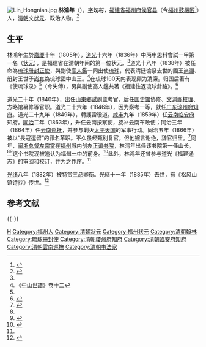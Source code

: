 [[File:Lin_Hongnian.jpg|thumb]]
'''林鴻年'''（{{bd|1805年||1885年||Lin}}），[[表字|字]]'''勿村'''，[[福建省|福建省]][[福州府|福州府]][[侯官县|侯官县]]（今[[福州|福州]][[鼓楼区_(福州)|鼓楼区]]<ref>{{cite web | url = http://m.fznews.com.cn/sfqx/2006-9-18/2006918SMwYLyR6II16410.shtml | title = 联话福州 三坊七巷 新闻频道 | website = 福州新闻网 | quote = 林鸿年故居原在福州北门华林坊4号，是六扇五排四进的大院落古建筑，后被拆了。}}</ref>）人，[[清朝|清朝]]文[[状元|状元]]、政治人物。<ref>{{Cite book|url=https://ctext.org/library.pl?if=gb&file=43468&page=2|title=道咸同光四朝詩史|last=|first=|publisher=|year=清|isbn=|location=|pages=册八页2|author1=孫雄|access-date=2019-01-24|archive-date=2019-09-04|archive-url=https://web.archive.org/web/20190904161944/https://ctext.org/library.pl?if=gb&file=43468&page=2|dead-url=no}}</ref>

== 生平 ==
林鴻年生於[[嘉慶|嘉慶]]十年（1805年），[[道光|道光]]十六年（1836年）中丙申恩科會試一甲第一名（[[状元|状元]]），是福建省在清朝年间的第一位状元。<ref name="minhou"/>道光十八年（1838年）被任命為[[琉球冊封使列表|琉球册封正使]]，與副使[[高人鑑|高人鑑]]一同出使[[琉球國|琉球]]，代表清廷谕祭去世的國王[[尚灝|尚灝]]、册封王世子[[尚育|尚育]]為琉球國中山王。<ref>《[[中山世譜|中山世譜]]》卷十二</ref>在琉球160天内表现颇为清廉。归国后著有《使琉球录》<ref name="福州市志8-7-1"/>（今失傳），另與副使高人鑑共著《福建往返琉球針路》。<ref>{{cite book | url = https://books.google.com.sg/books?id=y5yTBp_fk4oC&pg=PA180&dq=Lin+Hongnian&hl=en&sa=X&ved=2ahUKEwjAgKGbxYTwAhVJc3AKHV4AAigQ6AEwA3oECAEQAg#v=onepage&q=Lin%20Hongnian&f=false | title = Trading Networks in Early Modern East Asia | first = Angela | last = Schottenhammer | publisher = Otto Harrassowitz Verlag | year = 2010 | isbn = 9783447062275 | page = 180 | access-date = 2021-04-17 | archive-date = 2021-07-27 | archive-url = https://web.archive.org/web/20210727073822/https://books.google.com.sg/books?id=y5yTBp_fk4oC&pg=PA180&dq=Lin+Hongnian&hl=en&sa=X&ved=2ahUKEwjAgKGbxYTwAhVJc3AKHV4AAigQ6AEwA3oECAEQAg#v=onepage&q=Lin%20Hongnian&f=false | dead-url = no }}</ref>

道光二十年（1840年），出任[[山東|山東]][[鄉試|鄉試]]副主考官，后任[[国史馆|国史馆]]协修、[[文渊阁|文渊阁]][[校理|校理]]、方略馆纂修等官职。道光二十六年（1846年），因为察考一等，就任[[广东|广东]][[琼州府|琼州府]][[知府|知府]]。道光二十九年（1849年），轉護雷瓊道。[[咸丰|咸丰]]九年（1859年）任[[云南|云南]][[临安府_(云南)|临安府]]知府。[[同治|同治]]二年（1863年），升任云南按察使，旋补云南布政使；同治三年（1864年）任[[云南巡抚|云南巡抚]]，并参与剿灭[[太平天国|太平天国]]的军事行动。同治五年（1866年）被以“畏寇逗留”的罪名革职。不久虽经甄别复官，但他婉言谢绝，辞官归里。<ref name="dangan">{{cite web | url = http://daj.fuzhou.gov.cn/zz/wszt/tslm/shqw/201908/t20190828_3024877.htm | title = 状元林鸿年书院教育及其他 | website = 福州档案信息网 | access-date = 2021-04-17 | archive-date = 2021-04-18 | archive-url = https://web.archive.org/web/20210418161911/http://daj.fuzhou.gov.cn/zz/wszt/tslm/shqw/201908/t20190828_3024877.htm | dead-url = no }}</ref>同年，[[闽浙总督|闽浙总督]][[左宗棠|左宗棠]]在[[福州|福州]]城内创办[[正谊书院|正谊书院]]，林鸿年出任该书院第一任山长。<ref name="minhou"/><ref name="福州市志8-7-2">{{cite book | title = 福州市志(第8册) | publisher = 方志出版社 | date = 1998-12 | isbn = 7-80122-400-0 | url = http://data.fjdsfzw.org.cn/2016-09-18/content_307.html | chapter = 第七篇第二章 | access-date = 2021-04-17 | archive-date = 2021-07-27 | archive-url = https://web.archive.org/web/20210727073914/http://data.fjdsfzw.org.cn/2016-09-18/content_307.html | dead-url = no }}</ref>这个书院现被追认为[[福州一中|福州一中]]的前身。<ref name="minhou">{{cite web | url = http://www.minhou.gov.cn/xjwz/mlmh/rwls/gjmr/201706/t20170619_949979.htm | title = 林鸿年 | website = 福州市闽侯县人民政府 | access-date = 2021-04-17 | archive-date = 2021-04-17 | archive-url = https://web.archive.org/web/20210417043950/http://www.minhou.gov.cn/xjwz/mlmh/rwls/gjmr/201706/t20170619_949979.htm | dead-url = no }}</ref>此外，林鸿年还曾参与道光《福建通志》的审阅和校订，并为之作序。<ref name="福州市志8-7-1"/>

[[光绪|光绪]]八年（1882年）被特赏[[三品|三品]]卿衔。光緒十一年（1885年）去世，有《松风山馆诗抄》传世。<ref name="福州市志8-7-1">{{cite book | title = 福州市志(第8册) | publisher = 方志出版社 | date = 1998-12 | isbn = 7-80122-400-0 | url = http://data.fjdsfzw.org.cn/2016-09-18/content_307.html | chapter = 第七篇第一章 | access-date = 2021-04-17 | archive-date = 2021-07-27 | archive-url = https://web.archive.org/web/20210727073914/http://data.fjdsfzw.org.cn/2016-09-18/content_307.html | dead-url = no }}</ref>

== 参考文献 ==
{{reflist}}

{{-}}
{{start box}}
{{s-off}}
{{succession box|[[賈洪詔|賈洪詔]]|[[劉岳昭|劉岳昭]]|[[雲南巡撫|雲南巡撫]]|<small>同治三年八月廿四 - 同治五年正月廿三</small><br /><small>1864年9月24日 - 1866年3月9日</small>}}
{{end box}}

{{道光十六年丙申恩科殿試金榜}}
{{福建状元}}
{{Authority control}}
{{DEFAULTSORT:Lin林}}
[[Category:林姓|H]]
[[Category:福州人|Category:福州人]]
[[Category:清朝狀元|Category:清朝狀元]]
[[Category:福州状元|Category:福州状元]]
[[Category:清朝翰林|Category:清朝翰林]]
[[Category:琉球冊封使|Category:琉球冊封使]]
[[Category:清朝瓊州府知府|Category:清朝瓊州府知府]]
[[Category:清朝臨安府知府|Category:清朝臨安府知府]]
[[Category:清朝雲南巡撫|Category:清朝雲南巡撫]]
[[Category:清朝书法家|Category:清朝书法家]]